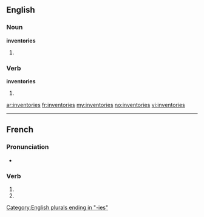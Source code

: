 ==English==

===Noun===
'''inventories'''

# {{plural of|[[inventory]]}}

[[Category:English plurals ending in "-ies"]]

===Verb===
'''inventories'''

# {{third-person singular of|[[inventory]]}}

[[ar:inventories]]
[[fr:inventories]]
[[my:inventories]]
[[no:inventories]]
[[vi:inventories]]

----
{{also|inventoriés}}
==French==

===Pronunciation===
* {{homophones|inventorie|inventorient}}

===Verb===
{{fr-verb-form}}

# {{conjugation of|inventorier||2|s|pres|ind|lang=fr}}
# {{conjugation of|inventorier||2|s|pres|sub|lang=fr}}
{{count page|[[Wiktionary:Page count]]}}

{{rfc-auto}}